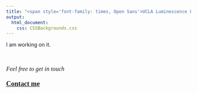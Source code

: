 ---
title: "<span style='font-family: times, Open Sans'>UCLA Luminescence Laboratory</style>"
output: 
  html_document:
    css: CSSBackgrounds.css
---

<style>
body {
text-align: justify}
</style>

I am working on it.




<br>
<p style="font-family: times, Open Sans; font-size:12.5pt">
*Feel free to get in touch*
</p> 
<p style="font-family: times, Open Sans; font-size:14pt">
[**Contact me**](Contactme.html)
</p>